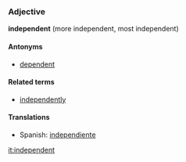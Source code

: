 ===Adjective===
'''independent''' (more independent, most independent)

====Antonyms====
*[[dependent]]

====Related terms====
*[[independently]]

====Translations====
*Spanish: [[independiente]]

[[it:independent]]